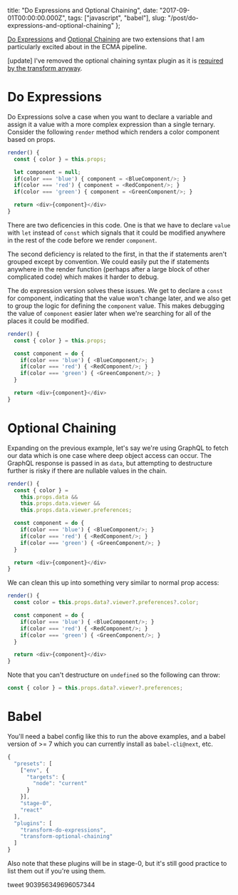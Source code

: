   title: "Do Expressions and Optional Chaining",
  date: "2017-09-01T00:00:00.000Z",
  tags: ["javascript", "babel"],
  slug: "/post/do-expressions-and-optional-chaining"
};

[Do Expressions][do-babel] and [Optional
Chaining][optional-babel] are two extensions that I am
particularly excited about in the ECMA pipeline.

[update] I've removed the optional chaining syntax plugin as
it is
[required by the transform anyway](https://twitter.com/left_pad/status/903979780374188036).

# Do Expressions

Do Expressions solve a case when you want to declare a
variable and assign it a value with a more complex
expression than a single ternary. Consider the following
`render` method which renders a color component based on
props.

```js
render() {
  const { color } = this.props;

  let component = null;
  if(color === 'blue') { component = <BlueComponent/>; }
  if(color === 'red') { component = <RedComponent/>; }
  if(color === 'green') { component = <GreenComponent/>; }

  return <div>{component}</div>
}
```

There are two deficencies in this code. One is that we have
to declare `value` with `let` instead of `const` which
signals that it could be modified anywhere in the rest of
the code before we render `component`.

The second deficiency is related to the first, in that the
if statements aren't grouped except by convention. We could
easily put the if statements anywhere in the render function
(perhaps after a large block of other complicated code)
which makes it harder to debug.

The do expression version solves these issues. We get to
declare a `const` for component, indicating that the value
won't change later, and we also get to group the logic for
defining the `component` value. This makes debugging the
value of `component` easier later when we're searching for
all of the places it could be modified.

```js
render() {
  const { color } = this.props;

  const component = do {
    if(color === 'blue') { <BlueComponent/>; }
    if(color === 'red') { <RedComponent/>; }
    if(color === 'green') { <GreenComponent/>; }
  }

  return <div>{component}</div>
}
```

# Optional Chaining

Expanding on the previous example, let's say we're using
GraphQL to fetch our data which is one case where deep
object access can occur. The GraphQL response is passed in
as `data`, but attempting to destructure further is risky if
there are nullable values in the chain.

```js
render() {
  const { color } =
    this.props.data &&
    this.props.data.viewer &&
    this.props.data.viewer.preferences;

  const component = do {
    if(color === 'blue') { <BlueComponent/>; }
    if(color === 'red') { <RedComponent/>; }
    if(color === 'green') { <GreenComponent/>; }
  }

  return <div>{component}</div>
}
```

We can clean this up into something very similar to normal
prop access:

```js
render() {
  const color = this.props.data?.viewer?.preferences?.color;

  const component = do {
    if(color === 'blue') { <BlueComponent/>; }
    if(color === 'red') { <RedComponent/>; }
    if(color === 'green') { <GreenComponent/>; }
  }

  return <div>{component}</div>
}
```

Note that you can't destructure on `undefined` so the
following can throw:

```js
const { color } = this.props.data?.viewer?.preferences;
```

# Babel

You'll need a babel config like this to run the above
examples, and a babel version of >= 7 which you can
currently install as `babel-cli@next`, etc.

```js
{
  "presets": [
    ["env", {
      "targets": {
        "node": "current"
      }
    }],
    "stage-0",
    "react"
  ],
  "plugins": [
    "transform-do-expressions",
    "transform-optional-chaining"
  ]
}
```

Also note that these plugins will be in stage-0, but it's
still good practice to list them out if you're using them.

tweet 903956349696057344

[do-babel]:
  https://babeljs.io/docs/plugins/transform-do-expressions/
[optional-babel]:
  https://www.npmjs.com/package/babel-plugin-transform-optional-chaining
